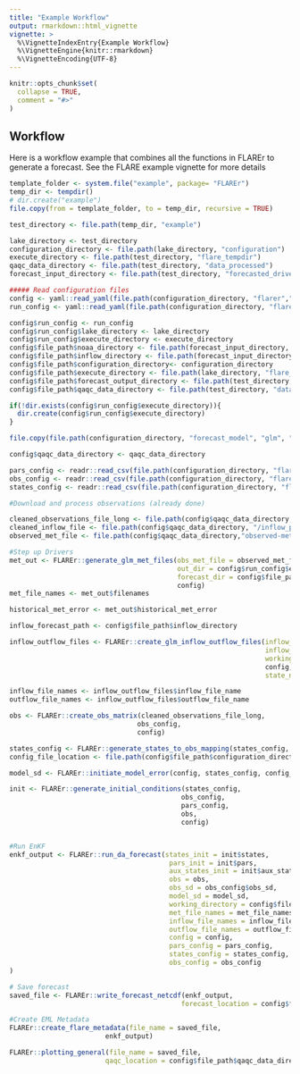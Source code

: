 ```yaml
---
title: "Example Workflow"
output: rmarkdown::html_vignette
vignette: >
  %\VignetteIndexEntry{Example Workflow}
  %\VignetteEngine{knitr::rmarkdown}
  %\VignetteEncoding{UTF-8}
---
```


```r
knitr::opts_chunk$set(
  collapse = TRUE,
  comment = "#>"
)
```


## Workflow

Here is a workflow example that combines all the functions in FLAREr to generate a forecast.  See the FLARE example vignette for more details

```r

template_folder <- system.file("example", package= "FLAREr")
temp_dir <- tempdir()
# dir.create("example")
file.copy(from = template_folder, to = temp_dir, recursive = TRUE)

test_directory <- file.path(temp_dir, "example")

lake_directory <- test_directory
configuration_directory <- file.path(lake_directory, "configuration")
execute_directory <- file.path(test_directory, "flare_tempdir")
qaqc_data_directory <- file.path(test_directory, "data_processed")
forecast_input_directory <- file.path(test_directory, "forecasted_drivers")

##### Read configuration files
config <- yaml::read_yaml(file.path(configuration_directory, "flarer","configure_flare.yml"))
run_config <- yaml::read_yaml(file.path(configuration_directory, "flarer","configure_run.yml"))

config$run_config <- run_config
config$run_config$lake_directory <- lake_directory
config$run_config$execute_directory <- execute_directory
config$file_path$noaa_directory <- file.path(forecast_input_directory, config$met$forecast_met_model)
config$file_path$inflow_directory <- file.path(forecast_input_directory, config$inflow$forecast_inflow_model)
config$file_path$configuration_directory<- configuration_directory
config$file_path$execute_directory <- file.path(lake_directory, "flare_tempdir")
config$file_path$forecast_output_directory <- file.path(test_directory, "forecast_output")
config$file_path$qaqc_data_directory <- file.path(test_directory, "data_processed")

if(!dir.exists(config$run_config$execute_directory)){
  dir.create(config$run_config$execute_directory)
}

file.copy(file.path(configuration_directory, "forecast_model", "glm", "glm3.nml"), execute_directory)

config$qaqc_data_directory <- qaqc_data_directory

pars_config <- readr::read_csv(file.path(configuration_directory, "flarer", config$model_settings$par_config_file), col_types = readr::cols())
obs_config <- readr::read_csv(file.path(configuration_directory, "flarer", config$model_settings$obs_config_file), col_types = readr::cols())
states_config <- readr::read_csv(file.path(configuration_directory, "flarer", config$model_settings$states_config_file), col_types = readr::cols())

#Download and process observations (already done)

cleaned_observations_file_long <- file.path(config$qaqc_data_directory,"observations_postQAQC_long.csv")
cleaned_inflow_file <- file.path(config$qaqc_data_directory, "/inflow_postQAQC.csv")
observed_met_file <- file.path(config$qaqc_data_directory,"observed-met_fcre.nc")

#Step up Drivers
met_out <- FLAREr::generate_glm_met_files(obs_met_file = observed_met_file,
                                          out_dir = config$run_config$execute_directory,
                                          forecast_dir = config$file_path$noaa_directory,
                                          config)
met_file_names <- met_out$filenames

historical_met_error <- met_out$historical_met_error

inflow_forecast_path <- config$file_path$inflow_directory

inflow_outflow_files <- FLAREr::create_glm_inflow_outflow_files(inflow_file_dir = inflow_forecast_path,
                                                                inflow_obs = cleaned_inflow_file,
                                                                working_directory = config$run_config$execute_directory,
                                                                config,
                                                                state_names = NULL)

inflow_file_names <- inflow_outflow_files$inflow_file_name
outflow_file_names <- inflow_outflow_files$outflow_file_name

obs <- FLAREr::create_obs_matrix(cleaned_observations_file_long,
                                obs_config,
                                config)

states_config <- FLAREr::generate_states_to_obs_mapping(states_config, obs_config)
config_file_location <- file.path(config$file_path$configuration_directory, "flarer")

model_sd <- FLAREr::initiate_model_error(config, states_config, config_file_location)

init <- FLAREr::generate_initial_conditions(states_config,
                                           obs_config,
                                           pars_config,
                                           obs,
                                           config)


#Run EnKF
enkf_output <- FLAREr::run_da_forecast(states_init = init$states,
                                        pars_init = init$pars,
                                        aux_states_init = init$aux_states_init,
                                        obs = obs,
                                        obs_sd = obs_config$obs_sd,
                                        model_sd = model_sd,
                                        working_directory = config$file_path$execute_directory,
                                        met_file_names = met_file_names,
                                        inflow_file_names = inflow_file_names,
                                        outflow_file_names = outflow_file_names,
                                        config = config,
                                        pars_config = pars_config,
                                        states_config = states_config,
                                        obs_config = obs_config
)

# Save forecast
saved_file <- FLAREr::write_forecast_netcdf(enkf_output,
                                           forecast_location = config$file_path$forecast_output_directory)

#Create EML Metadata
FLAREr::create_flare_metadata(file_name = saved_file,
                        enkf_output)

FLAREr::plotting_general(file_name = saved_file,
                        qaqc_location = config$file_path$qaqc_data_directory)


```
